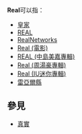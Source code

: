 '''Real'''可以指：
* [[皇家|皇家]]
* [[REAL|REAL]]
* [[RealNetworks|RealNetworks]]
* [[Real_(電影)|Real (電影)]]
* [[REAL_(中島美嘉專輯)|REAL (中島美嘉專輯)]]
* [[Real_(周湯豪專輯)|Real (周湯豪專輯)]]
* [[Real_(IU迷你專輯)|Real (IU迷你專輯)]]
* [[雷亞爾縣|雷亞爾縣]]

== 參見 ==
* [[真實|真實]]

{{Disambig|Cat=非中文名稱消歧義|R}}